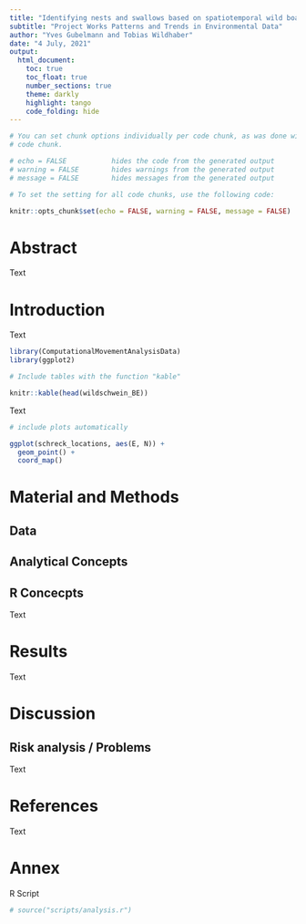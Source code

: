 ```yaml
---
title: "Identifying nests and swallows based on spatiotemporal wild boar data."
subtitle: "Project Works Patterns and Trends in Environmental Data"
author: "Yves Gubelmann and Tobias Wildhaber"
date: "4 July, 2021"
output: 
  html_document:
    toc: true
    toc_float: true
    number_sections: true
    theme: darkly
    highlight: tango
    code_folding: hide
---
```


<!-- You can add  your R Code with Code chunks-->

```r

# You can set chunk options individually per code chunk, as was done with this
# code chunk.

# echo = FALSE           hides the code from the generated output
# warning = FALSE        hides warnings from the generated output
# message = FALSE        hides messages from the generated output

# To set the setting for all code chunks, use the following code:

knitr::opts_chunk$set(echo = FALSE, warning = FALSE, message = FALSE)

```

# Abstract

<!-- the following is just a placeholder text, remove it!-->

Text

# Introduction

<!-- the following is just a placeholder text, remove it!-->

Text

```r
library(ComputationalMovementAnalysisData)
library(ggplot2)

# Include tables with the function "kable"

knitr::kable(head(wildschwein_BE))
```

<!-- the following is just a placeholder text, remove it!-->

Text

```r
# include plots automatically

ggplot(schreck_locations, aes(E, N)) +
  geom_point() +
  coord_map()

```

# Material and Methods

## Data

## Analytical Concepts

## R Concecpts

<!-- the following is just a placeholder text, remove it!-->

Text

# Results

<!-- the following is just a placeholder text, remove it!-->

Text

# Discussion

## Risk analysis / Problems

<!-- the following is just a placeholder text, remove it!-->

Text

# References

Text

# Annex

R Script

```r

# source("scripts/analysis.r")

```
